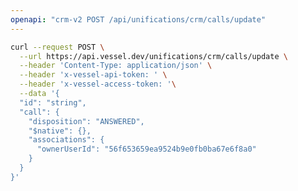 ```yaml
---
openapi: "crm-v2 POST /api/unifications/crm/calls/update"
---
```


<RequestExample>

```bash Request
curl --request POST \
  --url https://api.vessel.dev/unifications/crm/calls/update \
  --header 'Content-Type: application/json' \
  --header 'x-vessel-api-token: ' \
  --header 'x-vessel-access-token: '\
  --data '{
  "id": "string",
  "call": {
    "disposition": "ANSWERED",
    "$native": {},
    "associations": {
      "ownerUserId": "56f653659ea9524b9e0fb0ba67e6f8a0"
    }
  }
}'
```

</RequestExample>



